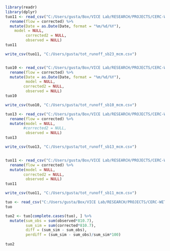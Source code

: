 ```{r}
library(readr)
library(dplyr)
tuo11 <- read_csv("C:/Users/gusta/Box/VICE Lab/RESEARCH/PROJECTS/CERC-WET/Task7_San_Joaquin_Model/pywr_models/bias correction/fromMahesh/Upper San Joaquin River/EQM_V2/Miller Crossing/daily_model_daily_mcm.csv") %>%
  rename(flow = corrected) %>%
  mutate(Date = as.Date(Date, format = "%m/%d/%Y"),
    model = NULL,
         corrected2 = NULL,
         observed = NULL)
tuo11

write_csv(tuo11, "C:/Users/gusta/tot_runoff_sb23_mcm.csv")


tuo10 <- read_csv("C:/Users/gusta/Box/VICE Lab/RESEARCH/PROJECTS/CERC-WET/Task7_San_Joaquin_Model/pywr_models/bias correction/fromMahesh/Tuolumne River/eqm_V2/Cherry Lake/daily_model_daily_mcm.csv") %>%
  rename(flow = corrected) %>%
  mutate(Date = as.Date(Date, format = "%m/%d/%Y"),
         model = NULL,
        corrected2 = NULL,
         observed = NULL)
tuo10

write_csv(tuo10, "C:/Users/gusta/tot_runoff_sb10_mcm.csv")

tuo13 <- read_csv("C:/Users/gusta/Box/VICE Lab/RESEARCH/PROJECTS/CERC-WET/Task7_San_Joaquin_Model/pywr_models/bias correction/fromMahesh/Tuolumne River/eqm_V2/Hetch Hetchy/daily_model_daily_mcm.csv") %>%
  rename(flow = corrected) %>%
  mutate(model = NULL,
        #corrected2 = NULL,
         observed = NULL)
tuo13

write_csv(tuo13, "C:/Users/gusta/tot_runoff_sb13_mcm.csv")


tuo11 <- read_csv("C:/Users/gusta/Box/VICE Lab/RESEARCH/PROJECTS/CERC-WET/Task7_San_Joaquin_Model/pywr_models/bias correction/fromMahesh/Tuolumne River/eqm_V2/Lake Eleanor/daily_model_daily_mcm.csv") %>%
  rename(flow = corrected) %>%
  mutate(model = NULL,
        corrected2 = NULL,
         observed = NULL)
tuo11

write_csv(tuo11, "C:/Users/gusta/tot_runoff_sb11_mcm.csv")
```


```{r}
tuo <- read_csv("C:/Users/gusta/Box/VICE Lab/RESEARCH/PROJECTS/CERC-WET/Task7_San_Joaquin_Model/pywr_models/bias correction/fromMahesh/eqm_V2/Hetch Hetchy/daily_data_daily_mcm2.csv")
tuo

tuo2 <- tuo[complete.cases(tuo), ] %>%
  mutate(sum_obs = sum(observed*810.7),
         sum_sim = sum(corrected*810.7),
         diff = (sum_sim - sum_obs),
         perdiff = (sum_sim - sum_obs)/sum_sim*100)
  
tuo2

```